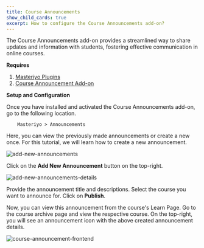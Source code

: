 ```yaml
---
title: Course Announcements
show_child_cards: true
excerpt: How to configure the Course Announcements add-on?
---
```


The Course Announcements add-on provides a streamlined way to share updates and information with students, fostering effective communication in online courses.

**Requires**

1. [Masteriyo Plugins](https://masteriyo.com/pricing/)
2. [Course Announcement Add-on](https://docs.masteriyo.com/getting-started/activate-masteriyo-addons)

**Setup and Configuration**

Once you have installed and activated the Course Announcements add-on, go to the following location.

        Masteriyo > Announcements

Here, you can view the previously made announcements or create a new once. For this tutorial, we will learn how to create a new announcement. 

![add-new-announcements](https://github.com/Masteriyo/masteriyo-docs/assets/75772539/37899106-0c17-4706-8a17-f4f41912ab8b)

Click on the **Add New Announcement** button on the top-right. 

![add-new-announcements-details](https://github.com/Masteriyo/masteriyo-docs/assets/75772539/a8938d97-3460-4b75-ad2c-5def6528ace4)

Provide the announcement title and descriptions. Select the course you want to announce for. Click on **Publish**. 

Now, you can view this announcement from the course's Learn Page. Go to the course archive page and view the respective course. On the top-right, you will see an announcement icon with the above created announcement details. 

![course-announcement-frontend](https://github.com/Masteriyo/masteriyo-docs/assets/75772539/c72f0bb0-0da9-4fec-abcf-85b8e9c2f721)